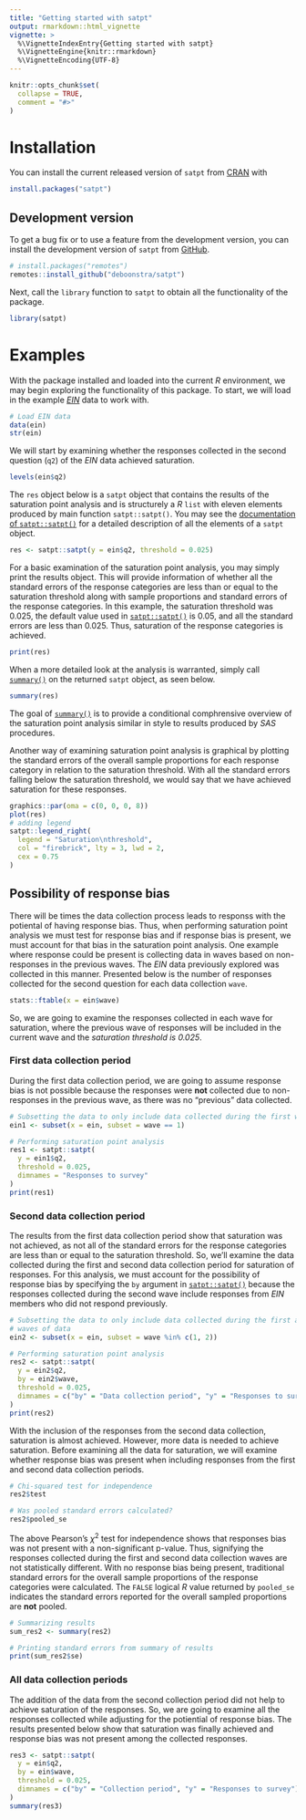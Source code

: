 ```yaml
---
title: "Getting started with satpt"
output: rmarkdown::html_vignette
vignette: >
  %\VignetteIndexEntry{Getting started with satpt}
  %\VignetteEngine{knitr::rmarkdown}
  %\VignetteEncoding{UTF-8}
---
```


```r
knitr::opts_chunk$set(
  collapse = TRUE,
  comment = "#>"
)
```

# Installation

You can install the current released version of `satpt` from [CRAN](https://cran.r-project.org) with

```r
install.packages("satpt")
```

## Development version
To get a bug fix or to use a feature from the development version, you can install the development version of `satpt` from [GitHub](https://github.com/deboonstra/satpt).

```r
# install.packages("remotes")
remotes::install_github("deboonstra/satpt")
```

Next, call the `library` function to `satpt` to obtain all the functionality of the package.

```r
library(satpt)
```

# Examples
With the package installed and loaded into the current *R* environment, we may begin exploring the functionality of this package. To start, we will load in the example [*EIN*](https://deboonstra.github.io/satpt/reference/ein.html) data to work with.

```r
# Load EIN data
data(ein)
str(ein)
```

We will start by examining whether the responses collected in the second question (`q2`) of the *EIN* data achieved saturation. 

```r
levels(ein$q2)
```

The `res` object below is a `satpt` object that contains the results of the saturation point analysis and is structurely a *R* `list` with eleven elements produced by main function `satpt::satpt()`. You may see the [documentation of `satpt::satpt()`](https://deboonstra.github.io/satpt/reference/satpt.html) for a detailed description of all the elements of a `satpt` object.

```r
res <- satpt::satpt(y = ein$q2, threshold = 0.025)
```

For a basic examination of the saturation point analysis, you may simply print the results object. This will provide information of whether all the standard errors of the response categories are less than or equal to the saturation threshold along with sample proportions and standard errors of the response categories. In this example, the saturation threshold was 0.025, the default value used in [`satpt::satpt()`](https://deboonstra.github.io/satpt/reference/satpt.html) is 0.05, and all the standard errors are less than 0.025. Thus, saturation of the response categories is achieved. 

```r
print(res)
```

When a more detailed look at the analysis is warranted, simply call [`summary()`](https://deboonstra.github.io/satpt/reference/satpt.html) on the returned `satpt` object, as seen below.

```r
summary(res)
```

The goal of [`summary()`](https://deboonstra.github.io/satpt/reference/satpt.html) is to provide a conditional comphrensive overview of the saturation point analysis similar in style to results produced by *SAS* procedures.

Another way of examining saturation point analysis is graphical by plotting the standard errors of the overall sample proportions for each response category in relation to the saturation threshold. With all the standard errors falling below the saturation threshold, we would say that we have achieved saturation for these responses.

```r
graphics::par(oma = c(0, 0, 0, 8))
plot(res)
# adding legend
satpt::legend_right(
  legend = "Saturation\nthreshold",
  col = "firebrick", lty = 3, lwd = 2,
  cex = 0.75
)
```

## Possibility of response bias

There will be times the data collection process leads to responss with the potiental of having response bias. Thus, when performing saturation point analysis we must test for response bias and if response bias is present, we must account for that bias in the saturation point analysis. One example where response could be present is collecting data in waves based on non-responses in the previous waves. The *EIN* data previously explored was collected in this manner. Presented below is the number of responses collected for the second question for each data collection `wave`.

```r
stats::ftable(x = ein$wave)
```

So, we are going to examine the responses collected in each wave for saturation, where the previous wave of responses will be included in the current wave and the *saturation threshold is 0.025*.

### First data collection period

During the first data collection period, we are going to assume response bias is not possible because the responses were **not** collected due to non-responses in the previous wave, as there was no "previous" data collected.

```r
# Subsetting the data to only include data collected during the first wave
ein1 <- subset(x = ein, subset = wave == 1)

# Performing saturation point analysis
res1 <- satpt::satpt(
  y = ein1$q2,
  threshold = 0.025,
  dimnames = "Responses to survey"
)
print(res1)
```

### Second data collection period

The results from the first data collection period show that saturation was not achieved, as not all of the standard errors for the response categories are less than or equal to the saturation threshold. So, we'll examine the data collected during the first and second data collection period for saturation of responses. For this analysis, we must account for the possibility of response bias by specifying the `by` argument in [`satpt::satpt()`](https://deboonstra.github.io/satpt/reference/satpt.html) because the responses collected during the second wave include responses from *EIN* members who did not respond previously.

```r
# Subsetting the data to only include data collected during the first and second
# waves of data
ein2 <- subset(x = ein, subset = wave %in% c(1, 2))

# Performing saturation point analysis
res2 <- satpt::satpt(
  y = ein2$q2,
  by = ein2$wave,
  threshold = 0.025,
  dimnames = c("by" = "Data collection period", "y" = "Responses to survey")
)
print(res2)
```

With the inclusion of the responses from the second data collection, saturation is almost achieved. However, more data is needed to achieve saturation. Before examining all the data for saturation, we will examine whether response bias was present when including responses from the first and second data collection periods.

```r
# Chi-squared test for independence
res2$test

# Was pooled standard errors calculated?
res2$pooled_se
```

The above Pearson's $\chi^{2}$ test for independence shows that responses bias was not present with a non-significant p-value. Thus, signifying the responses collected during the first and second data collection waves are not statistically different. With no response bias being present, traditional standard errors for the overall sample proportions of the response categories were calculated. The `FALSE` logical *R* value returned by `pooled_se` indicates the standard errors reported for the overall sampled proportions are **not** pooled.

```r
# Summarizing results
sum_res2 <- summary(res2)

# Printing standard errors from summary of results
print(sum_res2$se)
```

### All data collection periods
The addition of the data from the second collection period did not help to achieve saturation of the responses. So, we are going to examine all the responses collected while adjusting for the potiential of response bias. The results presented below show that saturation was finally achieved and response bias was not present among the collected responses.

```r
res3 <- satpt::satpt(
  y = ein$q2,
  by = ein$wave,
  threshold = 0.025,
  dimnames = c("by" = "Collection period", "y" = "Responses to survey")
)
summary(res3)
```
